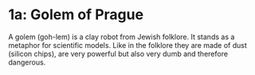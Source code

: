 # 1a: Golem of Prague

A golem (goh-lem) is a clay robot from Jewish folklore. It stands as a
metaphor for scientific models. Like in the folklore they are made of
dust (silicon chips), are very powerful but also very dumb and therefore
dangerous.
